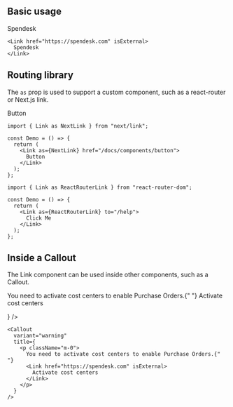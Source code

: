 
## Basic usage

<Preview className="body-m">
  <Link href="https://spendesk.com" isExternal>
    Spendesk
  </Link>
</Preview>

```tsx
<Link href="https://spendesk.com" isExternal>
  Spendesk
</Link>
```

## Routing library

The `as` prop is used to support a custom component, such as a react-router or Next.js link.

<Preview className="body-m">
  <Link as={NextLink} href="/docs/components/button">
    Button
  </Link>
</Preview>

```tsx
import { Link as NextLink } from "next/link";

const Demo = () => {
  return (
    <Link as={NextLink} href="/docs/components/button">
      Button
    </Link>
  );
};
```

```tsx
import { Link as ReactRouterLink } from "react-router-dom";

const Demo = () => {
  return (
    <Link as={ReactRouterLink} to="/help">
      Click Me
    </Link>
  );
};
```

## Inside a Callout

The Link component can be used inside other components, such as a Callout.

<Preview>
  <Callout
    className="max-w-[440px]"
    variant="warning"
    title={
      <p className="m-0">
        You need to activate cost centers to enable Purchase Orders.{" "}
        <Link href="https://spendesk.com" isExternal>
          Activate cost centers
        </Link>
      </p>
    }
  />
</Preview>

```tsx
<Callout
  variant="warning"
  title={
    <p className="m-0">
      You need to activate cost centers to enable Purchase Orders.{" "}
      <Link href="https://spendesk.com" isExternal>
        Activate cost centers
      </Link>
    </p>
  }
/>
```
